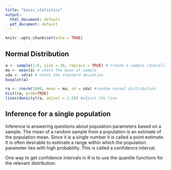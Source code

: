 ```yaml
---
title: "basic_statistics"
output:
  html_document: default
  pdf_document: default
---
```


```r
knitr::opts_chunk$set(echo = TRUE)
```

## Normal Distribution

```r
a <- sample(1:6, size = 20, replace = TRUE) # Create a sample (dieroll)
ma <- mean(a) # check the mean of sample
sda <- sd(a) # check the standard deviation
boxplot(a) 

ra <- rnorm(1000, mean = ma, sd = sda) #random normal distribution
hist(ra, prob=TRUE)
lines(density(ra, adjust = 1.5)) #adjust the line
```

## Inference for a single population

Inference is answering questions about population parameters based on a sample. The mean of a random sample from a population is an estimate of the population mean. Since it is a single number it is called a point estimate. It is often desirable to estimate a range within which the population parameter lies with high probability. This is called a confidence interval.

One way to get confidence intervals in R is to use the quantile functions for the relevant distribution.
